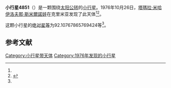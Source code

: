 {{Infobox planet
| bgcolour = #FFFFC0
| name = 4851 Vodop'yanova
| symbol = 
| image = 
| caption = 
| discovery = yes
| discovery_ref = 
| discoverer = [[塔瑪拉·米哈伊洛夫那·斯米爾諾娃|塔瑪拉·米哈伊洛夫那·斯米爾諾娃]]
| discovery_site = [[克里米亚|克里米亚]] 
| discovered = 1976年10月26日
| designations = yes
| mp_name = 
| named_after = 
| alt_names = 1976 US1/ 1949 GF / 1949 HN / 1974 FS1
| mp_category = [[主带小行星|主带小行星]]
| orbit_ref = <ref name="a">[http://ssd.jpl.nasa.gov/sbdb.cgi?sstr=4851 4851 Vodop'yanova] {{Wayback|url=http://ssd.jpl.nasa.gov/sbdb.cgi?sstr=4851 |date=20210813141443 }}，小行星數據庫瀏覽器（JPL Small-Body Database Browser）－[[美国国家航空航天局|美国国家航空航天局]]喷气推进实验室</ref>
| epoch = 2456400.5 (2013年4月18日更新)
| aphelion = {{convert|2.759309107980677|AU|km|3|abbr=on|lk=out}}
| perihelion = {{convert|2.443332646797155|AU|km|3|abbr=on}}
| semimajor = {{convert|2.601320877388916|AU|km|3|abbr=on}}
| eccentricity = 0.060733849
| period = 1532.460597 [[日|日]]<br />4.2[[儒略年|儒略年]]
| avg_speed = 
| inclination = 15.50098920196105
| asc_node = 27.11069646803092
| mean_anomaly = 
| arg_peri = 92.10767865769424
| satellites = 
| physical_characteristics = yes
| dimensions = 
| mass = 
| density = 
| surface_grav = 
| escape_velocity = 
| sidereal_day = 
| axial_tilt = 
| pole_ecliptic_lat = 
| pole_ecliptic_lon = 
| albedo = 
| temperatures= 
| temp_name1 = 
| mean_temp_1 = 
| max_temp_1 = 
| temp_name2 = 
| max_temp_2 = 
| spectral_type = 
| abs_magnitude = 92.10767865769424
}}

'''小行星4851'''（{{lang-en|4851 Vodop'yanova}}）是一颗围绕[[太阳|太阳]][[公转|公转]]的[[小行星|小行星]]。1976年10月26日，[[塔瑪拉·米哈伊洛夫那·斯米爾諾娃|塔瑪拉·米哈伊洛夫那·斯米爾諾娃]]在克里米亚发现了此天体<ref name="a" /><ref>{{cite news|title=小行星列表|url=http://cfa-www.harvard.edu/iau/lists/NumberedMPs.txt|accessdate=2013-07-08|newspaper=哈佛大学|archive-date=2008-05-17|archive-url=https://web.archive.org/web/20080517010638/http://cfa-www.harvard.edu/iau/lists/NumberedMPs.txt|dead-url=no}}</ref>。

这颗小行星的[[绝对星等|绝对星等]]为92.10767865769424等<ref name="a" />。

==参考文献==
{{reflist}}
{{Minor Planet Number|[[小行星4850|小行星4850]]|[[小行星4852|小行星4852]]}}

{{小天体}}

[[Category:小行星带天体|Category:小行星带天体]]
[[Category:1976年发现的小行星|Category:1976年发现的小行星]]

{{asteroid-stub}}